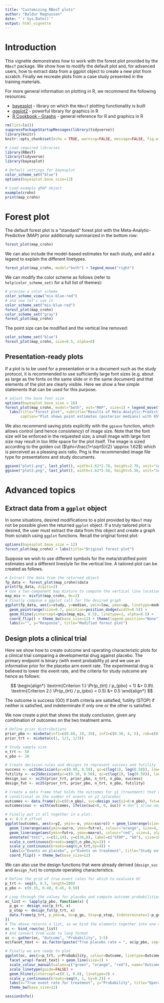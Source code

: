 ---
title: "Customizing RBesT plots"
author: "Baldur Magnusson"
date: "`r Sys.Date()`"
output: html_vignette
---
<!--
%\VignetteEngine{knitr::rmarkdown}
%\VignetteIndexEntry{Customizing RBesT plots}
-->

# Introduction

This vignette demonstrates how to work with the forest plot provided
by the `RBesT` package. We show how to modify the default plot and, for
advanced users, how to extract data from a ggplot object to create a
new plot from scratch. Finally we recreate plots from a case study
presented in the training materials.

For more general information on plotting in R, we recommend the
following resources:

- [bayesplot](https://CRAN.R-project.org/package=bayesplot) - library on which the `RBesT` plotting functionality is built
- [ggplot2](http://ggplot2.tidyverse.org/reference/) - powerful library for graphics in R
- [R Cookbook - Graphs](http://www.cookbook-r.com/Graphs/) - general reference for R and graphics in R

```{r setup, include=FALSE}
rm(list=ls())
suppressPackageStartupMessages(library(tidyverse))
library(knitr)
knitr::opts_chunk$set(echo = TRUE, warning=FALSE, message=FALSE, fig.width = 1.62*4, fig.height = 4)
```

```{r}
# Load required libraries
library(RBesT)
library(tidyverse)
library(bayesplot)

# Default settings for bayesplot
color_scheme_set("blue")
options(bayesplot.base_size=12)

# Load example gMAP object
example(crohn)
print(map_crohn)
```

# Forest plot

The default forest plot is a "standard" forest plot with the
Meta-Analytic-Predictive (MAP) prior additionally summarized in the
bottom row:

```{r}
forest_plot(map_crohn)
```

We can also include the model-based estimates for each study, and add
a legend to explain the different linetypes.

```{r}
forest_plot(map_crohn, model="both") + legend_move("right")
```

We can modify the color scheme as follows (refer to
`help(color_scheme_set)` for a full list of themes):

```{r}
# preview a color scheme
color_scheme_view("mix-blue-red")
# and now let's use it
color_scheme_set("mix-blue-red") 
forest_plot(map_crohn)
color_scheme_set("gray")
forest_plot(map_crohn)
```

The point size can be modified and the vertical line removed:

```{r}
color_scheme_set("blue")
forest_plot(map_crohn, size=0.5, alpha=0)
```

## Presentation-ready plots

If a plot is to be used for a presentation or in a document such as
the study protocol, it is recommended to use sufficiently large font
sizes (e.g. about as large as the fonts on the same slide or in the
same document) and that elements of the plot are clearly 
visible. Here we show a few simple statements that can be used for
this purpose.

```{r, fig.width=10, fig.height=6}
# adjust the base font size
options(bayesplot.base_size = 16)
forest_plot(map_crohn, model="both", est="MAP", size=1) + legend_move("right") +
  labs(title="Forest plot", subtitle="Results of Meta-Analytic-Predictive (MAP) analysis", 
       caption="Plot shows point estimates (posterior medians) with 95% intervals")
```

We also recommend saving plots explicitly with the `ggsave` function,
which allows control (and hence consistency) of image size. Note that
the font size will be enforced in the requested size; a small image
with large font size may result in too little space for the plot
itself. The image is sized according to the golden cut
($\phi=\frac{1+\sqrt5}{2} \approx 1.62$) which is perceived as a
pleasing axis ratio. Png is the recommended image file type for 
presentations and study documents. 

```{r, eval=FALSE}
ggsave("plot1.png", last_plot(), width=1.62*2.78, height=2.78, unit="in") # too small for the chosen font size
ggsave("plot2.png", last_plot(), width=1.62*5.56, height=5.56, unit="in") # fits a single ppt slide quite well
```

# Advanced topics

## Extract data from a `ggplot` object

In some situations, desired modifications to a plot provided by
`RBesT` may not be possible given the returned `ggplot` object. If a
truly tailored plot is desired, the user must extract the data from
this object and create a graph from scratch using `ggplot`
functions. Recall the original forest plot:

```{r, echo=FALSE}
options(bayesplot.base_size = 12)
forest_plot(map_crohn) + labs(title="Original forest plot")
```

Suppose we wish to use different symbols for the meta/stratified point
estimates and a different linestyle for the vertical line. A tailored
plot can be created as follows.

```{r}
# Extract the data from the returned object
fp_data <- forest_plot(map_crohn)$data
print(fp_data, digits=2)
# Use a two-component map mixture to compute the vertical line location
map_mix <- mixfit(map_crohn, Nc=2)
# Finally compose a ggplot call for the desired graph
ggplot(fp_data, aes(x=study, y=median, ymin=low, ymax=up, linetype=model, shape=model)) + 
  geom_pointrange(size=0.7, position=position_dodge(width=0.5)) + 
  geom_hline(yintercept=qmix(map_mix, 0.5), linetype=3, alpha=0.5) +
  coord_flip() + theme_bw(base_size=12) + theme(legend.position="None") + 
  labs(x="", y="Response", title="Modified forest plot")
```

## Design plots a clinical trial

Here we show how to create outcome and operating characteristic plots 
for a clinical trial comparing a developmental drug against placebo. 
The primary endpoint is binary (with event probability $p$) and we use
an informative prior for the placebo arm event rate. The experimental 
drug is believed to lower the event rate, and the criteria for study 
outcome are hence as follows: 

$$
\begin{align*}
\textrm{Criterion 1:}  \Pr(p_{trt} / p_{pbo} < 1) &> 0.9\\
\textrm{Criterion 2:}  \Pr(p_{trt} / p_{pbo} < 0.5) &> 0.5
\end{align*}
$$

The outcome is success (GO) if both criteria are satisfied, futility
(STOP) if neither is satisfied, and indeterminate if only one or the
other is satisfied.

We now create a plot that shows the study conclusion, given any
combination of outcomes on the two treatment arms.

```{r}
# Define prior distributions
prior_pbo <- mixbeta(inf1=c(0.60, 19, 29), inf2=c(0.30, 4, 5), rob=c(0.10, 1, 1))
prior_trt <- mixbeta(c(1, 1/3, 1/3))

# Study sample size
n_trt <- 50
n_pbo <- 20

# Create decision rules and designs to represent success and futility
success <- oc2Sdecision(pc=c(0.90, 0.50), qc=c(log(1), log(0.50)), lower.tail=TRUE, link="log")
futility <- oc2Sdecision(pc=c(0.10, 0.50), qc=c(log(1), log(0.50)), lower.tail=FALSE, link="log")
design_suc <- oc2S(prior_trt, prior_pbo, n_trt, n_pbo, success)
design_fut <- oc2S(prior_trt, prior_pbo, n_trt, n_pbo, futility)

# Create a data frame that holds the outcomes for y1 (treatment) that define success and futility, 
# conditional on the number of events on y2 (placebo)
outcomes <- data.frame(y2=c(0:n_pbo), suc=design_suc(y2=0:n_pbo), fut=design_fut(y2=0:n_pbo), max=n_trt)
outcomes$suc <- with(outcomes, ifelse(suc<0, 0, suc)) # don't allow negative number of events

# Finally put it all together in a plot. 
o <- 0.5 # offset
ggplot(outcomes, aes(x=y2, ymin=-o, ymax=suc+o)) + geom_linerange(size=4, colour="green", alpha=0.6) + 
  geom_linerange(aes(ymin=suc+o, ymax=fut+o), colour="orange", size=4, alpha=0.6) + 
  geom_linerange(aes(ymin=fut+o, ymax=max+o), colour="red", size=4, alpha=0.6) + 
  annotate("text", x=c(2,14), y=c(36,8), label=c("STOP", "GO"), size=10) + 
  scale_x_continuous(breaks=seq(0,n_pbo,by=2)) + 
  scale_y_continuous(breaks=seq(0,n_trt,by=4)) + 
  labs(x="Events on placebo", y="Events on treatment", title="Study outcomes") + 
  coord_flip() + theme_bw(base_size=12)
```

We can also use the design functions that were already derived
(`design_suc` and `design_fut`) to compute operating characteristics.

```{r, fig.width=8.5, fig.height=5.5}
# Define the grid of true event rates for which to evaluate OC
p_trt <- seq(0, 0.5, length=200)
p_pbo <- c(0.35, 0.40, 0.45, 0.50)

# Loop through the values for placebo and compute outcome probabilities 
oc_list <- lapply(p_pbo, function(x) {
  p_go <- design_suc(p_trt, x)
  p_stop <- design_fut(p_trt, x)
  data.frame(p_trt, p_pbo=x, Go=p_go, Stop=p_stop, Indeterminate=1-p_go-p_stop)
})
# The above returns a list, so we bind the elements together into one data frame
oc <- bind_rows(oc_list) 
# And convert from wide to long format
oc <- gather(oc, "Outcome", "Probability", 3:5)
oc$facet_text <- as.factor(paste("True placebo rate = ", oc$p_pbo, sep=""))

# Finally we are ready to plot
ggplot(oc, aes(x=p_trt, y=Probability, colour=Outcome, linetype=Outcome)) + 
  facet_wrap(~facet_text) + geom_line(size=1) + 
  scale_colour_manual(values=c("green", "orange", "red"), name="Outcome") + 
  scale_linetype(guide=FALSE) + 
  geom_hline(yintercept=c(0.1, 0.8), linetype=3) + 
  scale_y_continuous(breaks=seq(0, 1, by=0.2)) + 
  labs(x="True event rate for treatment", y="Probability", title="Operating Characteristics") + 
  theme_bw(base_size=12) 
```

```{r}
sessionInfo()
```
